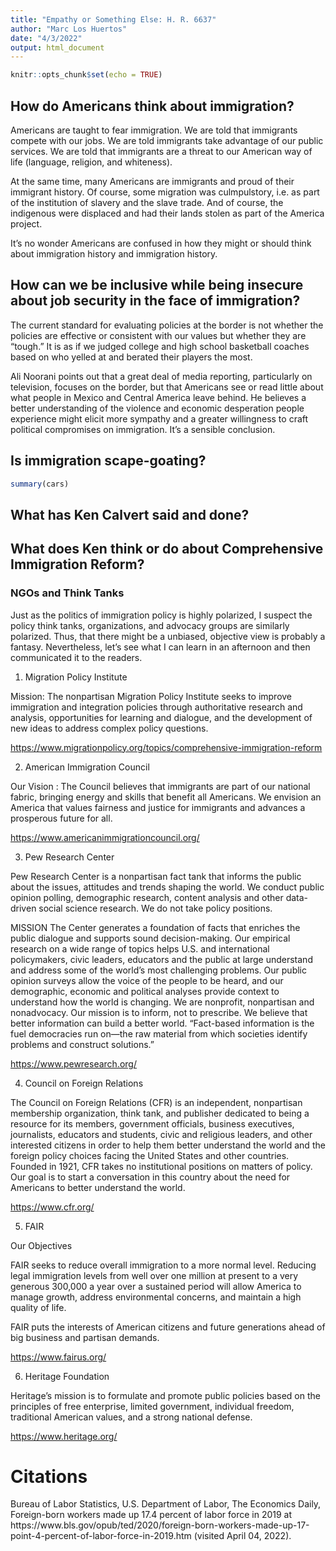 ```yaml
---
title: "Empathy or Something Else: H. R. 6637"
author: "Marc Los Huertos"
date: "4/3/2022"
output: html_document
---
```


```r
knitr::opts_chunk$set(echo = TRUE)
```

## How do Americans think about immigration?

Americans are taught to fear immigration. We are told that immigrants compete with our jobs. We are told immigrants take advantage of our public services. We are told that immigrants are a threat to our American way of life (language, religion, and whiteness). 

At the same time, many Americans are immigrants and proud of their immigrant history. Of course, some migration was culmpulstory, i.e. as part of the institution of slavery and the slave trade. And of course, the indigenous were displaced and had their lands stolen as part of the America project. 

It's no wonder Americans are confused in how they might or should think about immigration history and immigration history. 

## How can we be inclusive while being insecure about job security in the face of immigration?

The current standard for evaluating policies at the border is not whether the policies are effective or consistent with our values but whether they are “tough.” It is as if we judged college and high school basketball coaches based on who yelled at and berated their players the most.

Ali Noorani points out that a great deal of media reporting, particularly on television, focuses on the border, but that Americans see or read little about what people in Mexico and Central America leave behind. He believes a better understanding of the violence and economic desperation people experience might elicit more sympathy and a greater willingness to craft political compromises on immigration. It’s a sensible conclusion.

## Is immigration scape-goating?

```r
summary(cars)
```

## What has Ken Calvert said and done?

## What does Ken think or do about Comprehensive Immigration Reform?

### NGOs and Think Tanks

Just as the politics of immigration policy is highly polarized, I suspect the policy think tanks, organizations, and advocacy groups are similarly polarized. Thus, that there might be a unbiased, objective view is probably a fantasy. Nevertheless, let's see what I can learn in an afternoon and then communicated it to the readers. 

1. Migration Policy Institute

Mission: The nonpartisan Migration Policy Institute seeks to improve immigration and integration policies through authoritative research and analysis, opportunities for learning and dialogue, and the development of new ideas to address complex policy questions.

<https://www.migrationpolicy.org/topics/comprehensive-immigration-reform>

2. American Immigration Council

Our Vision : The Council believes that immigrants are part of our national fabric, bringing energy and skills that benefit all Americans. We envision an America that values fairness and justice for immigrants and advances a prosperous future for all. 

<https://www.americanimmigrationcouncil.org/>



3. Pew Research Center 

Pew Research Center is a nonpartisan fact tank that informs the public about the issues, attitudes and trends shaping the world. We conduct public opinion polling, demographic research, content analysis and other data-driven social science research. We do not take policy positions.

MISSION
The Center generates a foundation of facts that enriches the public dialogue and supports sound decision-making. Our empirical research on a wide range of topics helps U.S. and international policymakers, civic leaders, educators and the public at large understand and address some of the world’s most challenging problems. Our public opinion surveys allow the voice of the people to be heard, and our demographic, economic and political analyses provide context to understand how the world is changing. We are nonprofit, nonpartisan and nonadvocacy. Our mission is to inform, not to prescribe. We believe that better information can build a better world. “Fact-based information is the fuel democracies run on—the raw material from which societies identify problems and construct solutions.”

<https://www.pewresearch.org/>

4. Council on Foreign Relations

The Council on Foreign Relations (CFR) is an independent, nonpartisan membership organization, think tank, and publisher dedicated to being a resource for its members, government officials, business executives, journalists, educators and students, civic and religious leaders, and other interested citizens in order to help them better understand the world and the foreign policy choices facing the United States and other countries. Founded in 1921, CFR takes no institutional positions on matters of policy. Our goal is to start a conversation in this country about the need for Americans to better understand the world.

<https://www.cfr.org/>

5. FAIR

Our Objectives

FAIR seeks to reduce overall immigration to a more normal level. Reducing legal immigration levels from well over one million at present to a very generous 300,000 a year over a sustained period will allow America to manage growth, address environmental concerns, and maintain a high quality of life.

FAIR puts the interests of American citizens and future generations ahead of big business and partisan demands.

<https://www.fairus.org/>

6. Heritage Foundation

Heritage’s mission is to formulate and promote public policies based on the principles of free enterprise, limited government, individual freedom, traditional American values, and a strong national defense.

<https://www.heritage.org/>

# Citations

Bureau of Labor Statistics, U.S. Department of Labor, The Economics Daily, Foreign-born workers made up 17.4 percent of labor force in 2019 at https://www.bls.gov/opub/ted/2020/foreign-born-workers-made-up-17-point-4-percent-of-labor-force-in-2019.htm (visited April 04, 2022).
